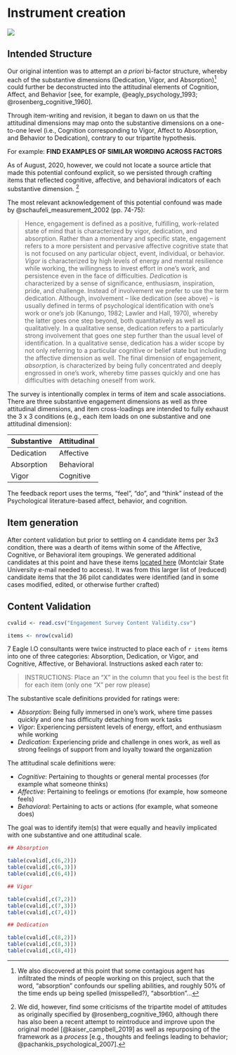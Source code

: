 # Instrument creation

![](develop.jpg)

## Intended Structure {#ABCDAV}

Our original intention was to attempt an *a priori* bi-factor structure, whereby each of the substantive dimensions (Dedication, Vigor, and Absorption)[^1] could further be deconstructed into the attitudinal elements of Cognition, Affect, and Behavior [see, for example, @eagly_psychology_1993; @rosenberg_cognitive_1960].

[^1]: We also discovered at this point that some contagious agent has infiltrated the minds of people working on this project, such that the word, "absorption" confounds our spelling abilities, and roughly 50% of the time ends up being spelled (misspelled?), "absorbtion"...

Through item-writing and revision, it began to dawn on us that the attitudinal dimensions may map onto the substantive dimensions on a one-to-one level (i.e., Cognition corresponding to Vigor, Affect to Absorption, and Behavior to Dedication), contrary to our tripartite hypothesis.

For example: **FIND EXAMPLES OF SIMILAR WORDING ACROSS FACTORS**

As of August, 2020, however, we could not locate a source article that made this potential confound explicit, so we persisted through crafting items that reflected cognitive, affective, and behavioral indicators of each substantive dimension. [^2]

[^2]: We did, however, find some criticisms of the tripartite model of attitudes as originally specified by @rosenberg_cognitive_1960, although there has also been a recent attempt to reintroduce and improve upon the original model [@kaiser_campbell_2019] as well as repurposing of the framework as a *process* [e.g., thoughts and feelings leading to behavior; @pachankis_psychological_2007].

The most relevant acknowledgement of this potential confound was made by @schaufeli_measurement_2002 (pp. 74-75):

> Hence, engagement is defined as a positive, fulfilling, work-related state of mind that is characterized by vigor, dedication, and absorption. Rather than a momentary and specific state, engagement refers to a more persistent and pervasive affective cognitive state that is not focused on any particular object, event, individual, or behavior. *Vigor* is characterized by high levels of energy and mental resilience while working, the willingness to invest effort in one's work, and persistence even in the face of difficulties. *Dedication* is characterized by a sense of significance, enthusiasm, inspiration, pride, and challenge. Instead of involvement we prefer to use the term dedication. Although, involvement -- like dedication (see above) -- is usually defined in terms of psychological identification with one's work or one's job (Kanungo, 1982; Lawler and Hall, 1970), whereby the latter goes one step beyond, both quantitatively as well as qualitatively. In a qualitative sense, dedication refers to a particularly strong involvement that goes one step further than the usual level of identification. In a qualitative sense, dedication has a wider scope by not only referring to a particular cognitive or belief state but including the affective dimension as well. The final dimension of engagement, *absorption*, is characterized by being fully concentrated and deeply engrossed in one's work, whereby time passes quickly and one has difficulties with detaching oneself from work.

The survey is intentionally complex in terms of item and scale associations. There are three substantive engagement dimensions as well as three attitudinal dimensions, and item cross-loadings are intended to fully exhaust the 3 x 3 conditions (e.g., each item loads on one substantive and one attitudinal dimension):

| Substantive | Attitudinal |
|-------------|-------------|
| Dedication  | Affective   |
| Absorption  | Behavioral  |
| Vigor       | Cognitive   |

The feedback report uses the terms, "feel", "do", and "think" instead of the Psychological literature-based affect, behavior, and cognition.

## Item generation

After content validation but prior to settling on 4 candidate items per 3x3 condition, there was a dearth of items within some of the Affective, Cognitive, or Behavioral item groupings. We generated additional candidates at this point and have these items [located here](https://docs.google.com/document/d/1whB4Ve4aDDl3bxx3dIlloouTDy1ScCcxrT3gK6s9DyU/edit?usp=sharing) (Montclair State University e-mail needed to access). It was from this larger list of (reduced) candidate items that the 36 pilot candidates were identified (and in some cases modified, edited, or otherwise further crafted)

## Content Validation {#CValid}

```r

cvalid <- read.csv("Engagement Survey Content Validity.csv")

items <- nrow(cvalid)

```

7 Eagle I.O consultants were twice instructed to place each of `r items` items into one of three categories: Absorption, Dedication, or Vigor, and Cognitive, Affective, or Behavioral. Instructions asked each rater to:

> INSTRUCTIONS: Place an "X" in the column that you feel is the best fit for each item (only one "X" per row please)

The substantive scale definitions provided for ratings were:

-   *Absorption*: Being fully immersed in one's work, where time passes quickly and one has difficulty detaching from work tasks
-   *Vigor*: Experiencing persistent levels of energy, effort, and enthusiasm while working
-   *Dedication*: Experiencing pride and challenge in ones work, as well as strong feelings of support from and loyalty toward the organization

The attitudinal scale definitions were:

-   *Cognitive*: Pertaining to thoughts or general mental processes (for example what someone thinks)
-   *Affective*: Pertaining to feelings or emotions (for example, how someone feels)
-   *Behavioral*: Pertaining to acts or actions (for example, what someone does)

The goal was to identify item(s) that were equally and heavily implicated with one substantive and one attitudinal scale.

```r
## Absorption

table(cvalid[,c(6,2)])
table(cvalid[,c(6,3)])
table(cvalid[,c(6,4)])
```

```r
## Vigor

table(cvalid[,c(7,2)])
table(cvalid[,c(7,3)])
table(cvalid[,c(7,4)])
```

```r
## Dedication

table(cvalid[,c(8,2)])
table(cvalid[,c(8,3)])
table(cvalid[,c(8,4)])
```
